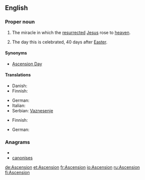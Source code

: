 {{also|ascension|ascensión|Ascensión}}
==English==

===Proper noun===
{{en-proper noun}}

# {{Christianity}} The miracle in which the [[resurrected]] [[Jesus]] rose to [[heaven]].
# The day this is celebrated, 40 days after [[Easter]].

====Synonyms====
* {{sense|day}} [[Ascension Day]]

====Translations====
{{trans-top|Christian miracle}}
* Danish: {{t|da|himmelfart|c}}
* Finnish: {{t-|fi|taivaaseenastuminen}}
{{trans-mid}}
* German: {{t|de|Christi Himmelfahrt}}
* Italian: {{t|it|Ascensione|f}}
* Serbian: [[Vaznesenje]] {{n}}
{{trans-bottom}}
{{trans-top|day celebrated}}
* Finnish: {{t+|fi|helatorstai}}
{{trans-mid}}
* German: {{t|de|Himmelfahrt|f}}
{{trans-bottom}}

===Anagrams===
* {{alphagram|aceinnoss}}
* [[canonises#English|canonises]]


[[de:Ascension]]
[[et:Ascension]]
[[fr:Ascension]]
[[io:Ascension]]
[[ru:Ascension]]
[[fi:Ascension]]